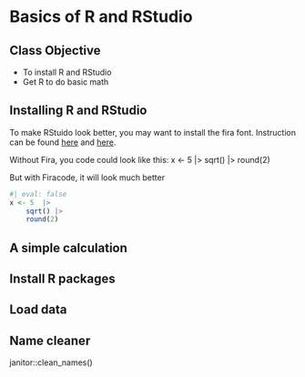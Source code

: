 # Basics of R and RStudio

::: {.callout-note}
## Class Objective
- To install R and RStudio
- Get R to do basic math
:::

## Installing R and RStudio

::: {.callout-tip}
To make RStuido look better, you may want to install the fira font. Instruction can be found [here](https://github.com/tonsky/FiraCode/wiki/RStudio-instructions) and [here](https://firacode.org/using-fira-code-ligatures-in-rstudio/).

Without Fira, you code could look like this: 
x <- 5  |> 
    sqrt() |> 
    round(2)

But with Firacode, it will look much better
```r
#| eval: false
x <- 5  |> 
    sqrt() |> 
    round(2)
```
:::

## A simple calculation

## Install R packages

## Load data

::: {.callout-tip}
## Name cleaner
janitor::clean_names()
:::
